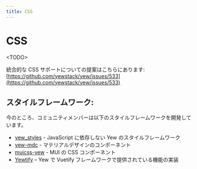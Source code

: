 ```yaml
---
title: CSS
---
```


# CSS

&lt;TODO&gt;

統合的な CSS サポートについての提案はこちらにあります: [https://github.com/yewstack/yew/issues/533](https://github.com/yewstack/yew/issues/533)

## スタイルフレームワーク:

今のところ、コミュニティメンバーは以下のスタイルフレームワークを開発しています。

- [yew_styles](https://github.com/spielrs/yew_styles) - JavaScript に依存しない Yew のスタイルフレームワーク
- [yew-mdc](https://github.com/Follpvosten/yew-mdc) - マテリアルデザインのコンポーネント
- [muicss-yew](https://github.com/AlephAlpha/muicss-yew) - MUI の CSS コンポーネント
- [Yewtify](https://github.com/yewstack/yewtify) – Yew で Vuetify フレームワークで提供されている機能の実装
